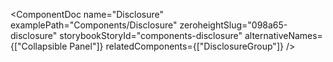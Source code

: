 
<ComponentDoc
  name="Disclosure"
  examplePath="Components/Disclosure"
  zeroheightSlug="098a65-disclosure"
  storybookStoryId="components-disclosure"
  alternativeNames={["Collapsible Panel"]}
  relatedComponents={["DisclosureGroup"]}
/>
